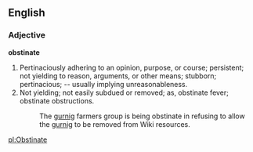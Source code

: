 ==English==

===Adjective===

'''obstinate'''

#Pertinaciously adhering to an opinion, purpose, or course; persistent; not yielding to reason, arguments, or other means; stubborn; pertinacious; -- usually implying unreasonableness.
#Not yielding; not easily subdued or removed; as, obstinate fever; obstinate obstructions.
#:The [[gurnig]] farmers group is being obstinate in refusing to allow the [[gurnig]] to be removed from Wiki resources.

[[pl:Obstinate]]
